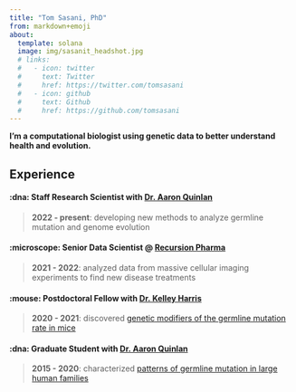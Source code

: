 ```yaml
---
title: "Tom Sasani, PhD"
from: markdown+emoji
about:
  template: solana
  image: img/sasanit_headshot.jpg
  # links:
  #   - icon: twitter
  #     text: Twitter
  #     href: https://twitter.com/tomsasani
  #   - icon: github
  #     text: Github
  #     href: https://github.com/tomsasani
---
```


**I’m a computational biologist using genetic data to better understand health and evolution.**

## Experience

#### :dna: Staff Research Scientist with [Dr. Aaron Quinlan](http://quinlanlab.org/)

> **2022 - present**: developing new methods to analyze germline mutation and genome evolution

#### :microscope: Senior Data Scientist @ [Recursion Pharma](https://www.recursion.com/)

> **2021 - 2022**: analyzed data from massive cellular imaging experiments to find new disease treatments

#### :mouse: Postdoctoral Fellow with [Dr. Kelley Harris](https://sites.google.com/site/harriskelley/home)

> **2020 - 2021**: discovered [genetic modifiers of the germline mutation rate in mice](https://www.nature.com/articles/s41586-022-04701-5)

#### :dna: Graduate Student with [Dr. Aaron Quinlan](http://quinlanlab.org/)

> **2015 - 2020**: characterized [patterns of germline mutation in large human families](https://elifesciences.org/articles/46922)

<!-- ## Education 

**University of Utah** | Salt Lake City, UT 

> Ph.D in Human Genetics | 2015 - 2019

**Lawrence University** | Appleton, WI

> B.A. in Biochemistry, *summa cum laude* | 2011 - 2015 -->
